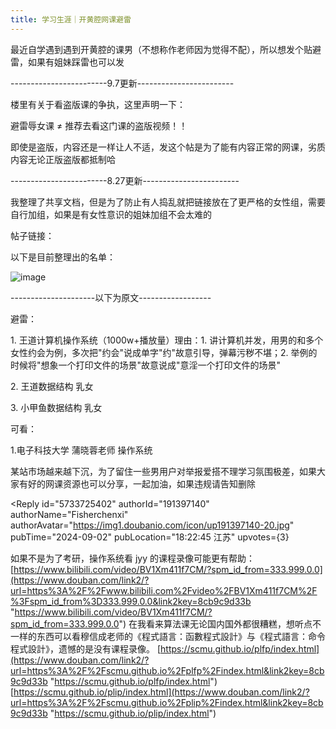 ```yaml
---
title: 学习生涯｜开黄腔网课避雷
---
```



<Forum groupName="00后人生研究室" groupUrl="https://www.douban.com/group/739053/" archivedAt="2025-05-16T14:17:16.744Z">
  <Post
    id="310533007"
    title="学习生涯｜开黄腔网课避雷"
    url="https://www.douban.com/group/topic/310533007/?_spm_id=MjgyODk5OTIx"
    pubTime="03-07"
    highlightUserId="191397140"
  >
最近自学遇到遇到开黄腔的课男（不想称作老师因为觉得不配），所以想发个贴避雷，如果有姐妹踩雷也可以发

------------------------9.7更新------------------------

楼里有关于看盗版课的争执，这里声明一下：

避雷辱女课 ≠ 推荐去看这门课的盗版视频！！

即使是盗版，内容还是一样让人不适，发这个帖是为了能有内容正常的网课，劣质内容无论正版盗版都抵制哈

------------------------8.27更新------------------------

我整理了共享文档，但是为了防止有人捣乱就把链接放在了更严格的女性组，需要自行加组，如果是有女性意识的姐妹加组不会太难的

帖子链接：



以下是目前整理出的名单：

![image](https://img2.doubanio.com/view/group_topic/l/public/p660500201.webp)

---------------------以下为原文------------------

避雷：

1\. 王道计算机操作系统（1000w+播放量）理由：1.
讲计算机并发，用男的和多个女性约会为例，多次把"约会"说成单字"约"故意引导，弹幕污秽不堪；2.
举例的时候将"想象一个打印文件的场景"故意说成"意淫一个打印文件的场景"

2\. 王道数据结构 乳女

3\. 小甲鱼数据结构 乳女

可看：

1.电子科技大学 蒲晓蓉老师 操作系统

某站市场越来越下沉，为了留住一些男用户对举报爱搭不理学习氛围极差，如果大家有好的网课资源也可以分享，一起加油，如果违规请告知删除

<Reply
  id="5733725402"
  authorId="191397140"
  authorName="Fisherchenxi"
  authorAvatar="https://img1.doubanio.com/icon/up191397140-20.jpg"
  pubTime="2024-09-02"
  pubLocation="18:22:45 江苏"
  upvotes={3}
>
如果不是为了考研，操作系统看 jyy 的课程录像可能更有帮助：
[https://www.bilibili.com/video/BV1Xm411f7CM/?spm_id_from=333.999.0.0](https://www.douban.com/link2/?url=https%3A%2F%2Fwww.bilibili.com%2Fvideo%2FBV1Xm411f7CM%2F%3Fspm_id_from%3D333.999.0.0&link2key=8cb9c9d33b "https://www.bilibili.com/video/BV1Xm411f7CM/?spm_id_from=333.999.0.0")
在我看来算法课无论国内国外都很糟糕，想听点不一样的东西可以看穆信成老师的《程式語言：函數程式設計》与《程式語言：命令程式設計》，遗憾的是没有课程录像。
[https://scmu.github.io/plfp/index.html](https://www.douban.com/link2/?url=https%3A%2F%2Fscmu.github.io%2Fplfp%2Findex.html&link2key=8cb9c9d33b "https://scmu.github.io/plfp/index.html")
[https://scmu.github.io/plip/index.html](https://www.douban.com/link2/?url=https%3A%2F%2Fscmu.github.io%2Fplip%2Findex.html&link2key=8cb9c9d33b "https://scmu.github.io/plip/index.html")
</Reply>
  </Post>
</Forum>
